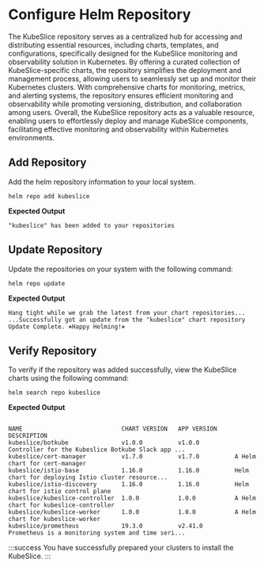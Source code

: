 # Configure Helm Repository
The KubeSlice repository serves as a centralized hub for accessing and distributing 
essential resources, including charts, templates, and configurations, specifically designed 
for the KubeSlice monitoring and observability solution in Kubernetes. By offering a curated 
collection of KubeSlice-specific charts, the repository simplifies the deployment and 
management process, allowing users to seamlessly set up and monitor their Kubernetes clusters. 
With comprehensive charts for monitoring, metrics, and alerting systems, the repository ensures 
efficient monitoring and observability while promoting versioning, distribution, and 
collaboration among users. Overall, the KubeSlice repository acts as a valuable resource, 
enabling users to effortlessly deploy and manage KubeSlice components, facilitating effective 
monitoring and observability within Kubernetes environments.

## Add Repository

Add the helm repository information to your local system.

   ```
   helm repo add kubeslice 
   ```

   **Expected Output**

   ``` 
   "kubeslice" has been added to your repositories
   ```

## Update Repository
Update the repositories on your system with the following command:

   ``` 
   helm repo update
   ```

   **Expected Output**

   ``` 
   Hang tight while we grab the latest from your chart repositories...
   ...Successfully got an update from the "kubeslice" chart repository
   Update Complete. ⎈Happy Helming!⎈
   ```
## Verify Repository
To verify if the repository was added successfully, view the KubeSlice
charts using the following command:

   ``` 
   helm search repo kubeslice
   ```

   **Expected Output**

   ```
   
   NAME                            CHART VERSION   APP VERSION     DESCRIPTION
   kubeslice/botkube               v1.0.0          v1.0.0          Controller for the Kubeslice Botkube Slack app ...
   kubeslice/cert-manager          v1.7.0          v1.7.0          A Helm chart for cert-manager
   kubeslice/istio-base            1.16.0          1.16.0          Helm chart for deploying Istio cluster resource...
   kubeslice/istio-discovery       1.16.0          1.16.0          Helm chart for istio control plane
   kubeslice/kubeslice-controller  1.0.0           1.0.0           A Helm chart for kubeslice-controller
   kubeslice/kubeslice-worker      1.0.0           1.0.0           A Helm chart for kubeslice-worker
   kubeslice/prometheus            19.3.0          v2.41.0         Prometheus is a monitoring system and time seri...
   ```
 
:::success
You have successfully prepared your clusters to install the KubeSlice.
:::